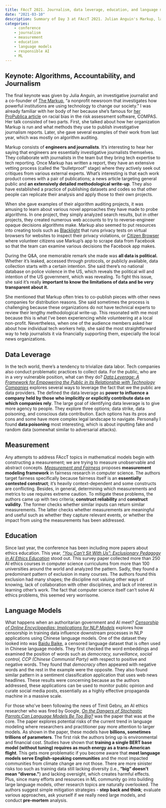 ```yaml
---
title: FAccT 2021. Journalism, data leverage, education, and language models
date: "2021-03-10"
description: Summary of Day 3 at FAccT 2021. Julian Anguin's Markup, language models, measurements, and data average
categories: 
    - conference
    - journalism
    - measurement
    - education
    - language models
    - responsible AI
    - ML
---
```


## Keynote: Algorithms, Accountability, and Journalism

The final keynote was given by Julia Anguin, an investigative journalist and a co-founder of [The Markup](https://themarkup.org/), "a nonprofit newsroom that investigates how powerful institutions are using technology to change our society." I was already familiar with her body of her because she's famous for [her ProPublica article](https://www.propublica.org/article/machine-bias-risk-assessments-in-criminal-sentencing) on racial bias in the risk assessment software, COMPAS. Her talk consisted of two parts. First, she talked about how her organization Markup is run and what methods they use to publish investigative journalism reports. Later, she gave several examples of their work from last year, which was mostly on algorithm auditing.

Markup consists of **engineers and journalists**. It's interesting to hear her saying that engineers are essentially investigative journalists themselves. They collaborate with journalists in the team but they bring tech expertise to tech reporting. Once Markup has written a report, they have an extensive vetting process (called the "bulletproof" stage) where they actively seek out critiques from various external experts. What's interesting is that each work product comes with a pair of publications; a news article targeting general public and **an extensively detailed methodological write-up**. They also have established a practice of publishing datasets and codes so that other people can replicate their analysis and apply those to their own projects.

When she gave examples of their algorithm auditing projects, it was amusing to learn about various novel approaches they have made to probe algorithms. In one project, they simply analyzed search results, but in other projects, they created numerous web accounts to try to reverse-engineer opaque decisions algorithms make. Markup also seemed to put resources into creating tools such as [Blacklight](https://themarkup.org/blacklight) that runs privacy tests on virtual browsers for websites to inspect their privacy violations, or [Citizen Browser](https://themarkup.org/series/citizen-browser) where volunteer citizens use Markup's app to scrape data from Facebook so that the team can examine various decisions the Facebook app makes.

During the Q&A, one memorable remark she made was **all data is political.** Whether it's leaked, accessed through protocols, or publicly available, data collection starts with a certain intention. She said there's no national database on police violence in the US, which reveals the political will and intention of the US government, which was revealing. To fight this issue, she said it's really **important to know the limitations of data and be very transparent about it.**

She mentioned that Markup often tries to co-publish pieces with other news companies for distribution reasons. She said sometimes the process is challenging because these organizations do not have technical experts to review their lengthy methodological write-up. This resonated with me most because this is what I've been experiencing while volunteering at a local non-profit. Nevertheless, when one of the audience members asked her about how individual tech workers help, she said the most straightforward way to help journalists it via financially supporting them, especially the local news organizations.

## Data Leverage

In the tech world, there's a tendency to trivialize data labor. Tech companies also conduct problematic practices to collect data. For the public, who are in a very vulnerable position, what can they do? [*Data Leverage: A Framework for Empowering the Public in its Relationship with Technology Companies*](https://dl.acm.org/doi/pdf/10.1145/3442188.3445885) explores several ways to leverage the fact that we the public are data providers. The defined the data leverage as **power to influence a company held by those who implicitly or explicitly contribute data on which companies rely**. The large goal of identifying data leverage is to give more agency to people. They explore three options; data strike, data poisoning, and conscious data contribution. Each options has its pros and cons and some have more complex legal landscape to navigate. Personally I found **data poisoning** most interesting, which is about inputting fake and random data (somewhat similar to adversarial attacks).

## Measurement

Any attempts to address FAccT topics in mathematical models begin with constructing a measurement; we are trying to measure unobservable and abstract concepts. [*Measurement and Fairness*](https://dl.acm.org/doi/pdf/10.1145/3442188.3445901) proposes **measurement modeling framework** in fairness research in computer science. The authors target fairness specifically because fairness itself is an **essentially contested construct**; it's heavily context-dependent and some constructs are conflicting. Besides, in general, determining which measurements and metrics to use requires extreme caution. To mitigate these problems, the authors came up with two criteria; **construct reliability** and **construct validity**. The former checks whether similar inputs can return similar measurements. The latter checks whether measurements are meaningful and useful such as whether they capture relevant events, or whether the impact from using the measurements has been addressed.

## Education

Since last year, the conference has been including more papers about ethics education. This year, [*“You Can’t Sit With Us”: Exclusionary Pedagogy in AI Ethics Education*](https://dl.acm.org/doi/pdf/10.1145/3442188.3445914) stood out. This survey paper collected more than 250 AI ethics courses in computer science curriculums from more than 100 universities around the world and analyzed the pattern. Sadly, they found a predominant pattern of exclusion in many courses. The authors found this exclusion had many shapes; the discipline not valuing other ways of knowing, lack of collaboration with other disciplines, and lack of interest in learning other's work. The fact that computer science itself can't solve AI ethics problems, this seemed very worrisome.

## Language Models

What happens when an authoritarian government and AI meet? [*Censorship of Online Encyclopedias: Implications for NLP Models*](https://dl.acm.org/doi/pdf/10.1145/3442188.3445916) explores how censorship in training data influence downstream processes in NLP applications using Chinese language models. One of the dataset they looked into was [Baidu Baike](https://en.wikipedia.org/wiki/Baidu_Baike), a censored language dataset that is often used in Chinese language models. They first checked the word embeddings and examined the position of words such as *democracy, surveillance, social control, CCP (Chinese Communist Party)* with respect to positive and negative words. They found that *democracy* often appeared with negative words and the rest in the example were the opposite. They also found similar pattern in a sentiment classification application that uses web news headlines. These results were concerning because as the authors addressed, these applications can be used to monitor public opinion and curate social media posts, essentially as a highly effective propaganda machine in a massive scale.

For those who've been following the news of Timit Gebru, an AI ethics researcher who was fired by Google, [*On the Dangers of Stochastic Parrots:Can Language Models Be Too Big?*](https://dl.acm.org/doi/pdf/10.1145/3442188.3445922) was the paper that was at the core. The paper explores potential risks of the current trend in language modeling where researchers and practitioner pay more attention to larger models. As shown in the paper, these models have **billions, sometimes trillions of parameters**. The first risk the authors bring up is environmental and financial cost. Studies have shown that **training a single BERT base model (without tuning) requires as much energy as a trans-American flight**. This gets more problematic if you become aware that **most language models serve English-speaking communities** and the most impacted communities from climate change are not those. There are more sinister risks too such as training data still lacking diversity (i.e., **"big" doesn't mean "diverse."**) and lacking oversight, which creates harmful effects. Plus, since many efforts and resources in ML community go into building large language models, other research topics are naturally overlooked. The authors suggest simple mitigation strategies - **step back and think**; evaluate various approaches, ask yourself if we really need large models, and conduct **pre-mortem** analysis.
